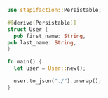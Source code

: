 ```rust
use stapifaction::Persistable;

#[derive(Persistable)]
struct User {
  pub first_name: String,
pub last_name: String,
}

fn main() {
  let user = User::new();

  user.to_json("./").unwrap();
}
```